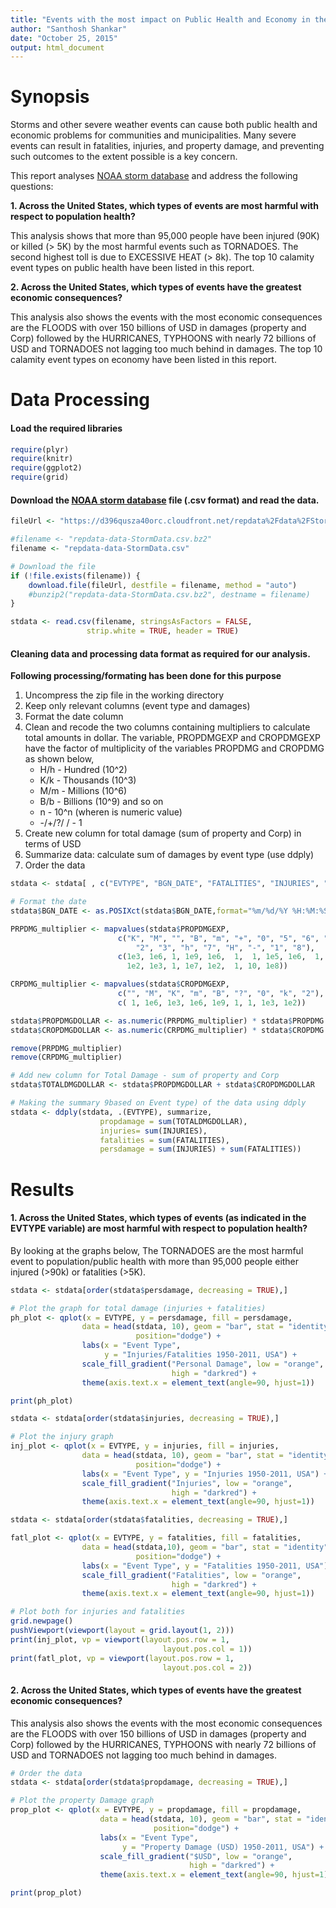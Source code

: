 ```yaml
---
title: "Events with the most impact on Public Health and Economy in the USA 1950 - 2011 (Based on data from NOAA)"
author: "Santhosh Shankar"
date: "October 25, 2015"
output: html_document
---
```


# Synopsis
Storms and other severe weather events can cause both public health and economic problems for communities and municipalities. Many severe events can result in fatalities, injuries, and property damage, and preventing such outcomes to the extent possible is a key concern.

This report analyses [NOAA storm database][1] and address the following questions:

**1. Across the United States, which types of events are most harmful with respect to population health?**

This analysis shows that more than 95,000 people have been injured (90K) or killed (> 5K) by the most harmful events such as TORNADOES. The second highest toll is due to EXCESSIVE HEAT (> 8k). The top 10 calamity event types on public health have been listed in this report.

**2. Across the United States, which types of events have the greatest economic consequences?**

This analysis also shows the events with the most economic consequences are the FLOODS with over 150 billions of USD in damages (property and Corp) followed by the HURRICANES, TYPHOONS with nearly 72 billions of USD and TORNADOES not lagging too much behind in damages. The top 10 calamity event types on economy have been listed in this report.

# Data Processing
#### Load the required libraries

```r
require(plyr)
require(knitr)
require(ggplot2)
require(grid)
```

#### Download the [NOAA storm database][1] file (.csv format) and read the data.
```r
fileUrl <- "https://d396qusza40orc.cloudfront.net/repdata%2Fdata%2FStormData.csv.bz2"

#filename <- "repdata-data-StormData.csv.bz2"
filename <- "repdata-data-StormData.csv"

# Download the file
if (!file.exists(filename)) {    
    download.file(fileUrl, destfile = filename, method = "auto")
    #bunzip2("repdata-data-StormData.csv.bz2", destname = filename)
}

stdata <- read.csv(filename, stringsAsFactors = FALSE,
                 strip.white = TRUE, header = TRUE)
```

#### Cleaning data and processing data format as required for our analysis.
**Following processing/formating has been done for this purpose**

1. Uncompress the zip file in the working directory
2. Keep only relevant columns (event type and damages)
3. Format the date column
4. Clean and recode the two columns containing multipliers to calculate total amounts in dollar. The variable, PROPDMGEXP and CROPDMGEXP have the factor of multiplicity of the variables PROPDMG and CROPDMG as shown below,  
    + H/h - Hundred (10^2)
    + K/k - Thousands (10^3)
    + M/m - Millions (10^6)
    + B/b - Billions (10^9) and so on
    + n - 10^n (wheren is numeric value)
    + -/+/?/ / - 1
6. Create new column for total damage (sum of property and Corp) in terms of USD
5. Summarize data: calculate sum of damages by event type (use ddply)
6. Order the data

```r
stdata <- stdata[ , c("EVTYPE", "BGN_DATE", "FATALITIES", "INJURIES", "PROPDMG", "PROPDMGEXP", "CROPDMG", "CROPDMGEXP")]

# Format the date
stdata$BGN_DATE <- as.POSIXct(stdata$BGN_DATE,format="%m/%d/%Y %H:%M:%S")

PRPDMG_multiplier <- mapvalues(stdata$PROPDMGEXP,
                        c("K", "M", "", "B", "m", "+", "0", "5", "6", "?", "4",
                            "2", "3", "h", "7", "H", "-", "1", "8"), 
                        c(1e3, 1e6, 1, 1e9, 1e6,  1,  1, 1e5, 1e6,  1, 1e4,
                          1e2, 1e3, 1, 1e7, 1e2,  1, 10, 1e8))

CRPDMG_multiplier <- mapvalues(stdata$CROPDMGEXP,
                        c("", "M", "K", "m", "B", "?", "0", "k", "2"),
                        c( 1, 1e6, 1e3, 1e6, 1e9, 1, 1, 1e3, 1e2))

stdata$PROPDMGDOLLAR <- as.numeric(PRPDMG_multiplier) * stdata$PROPDMG
stdata$CROPDMGDOLLAR <- as.numeric(CRPDMG_multiplier) * stdata$CROPDMG 

remove(PRPDMG_multiplier)
remove(CRPDMG_multiplier)

# Add new column for Total Damage - sum of property and Corp
stdata$TOTALDMGDOLLAR <- stdata$PROPDMGDOLLAR + stdata$CROPDMGDOLLAR

# Making the summary 9based on Event type) of the data using ddply
stdata <- ddply(stdata, .(EVTYPE), summarize, 
                    propdamage = sum(TOTALDMGDOLLAR), 
                    injuries= sum(INJURIES), 
                    fatalities = sum(FATALITIES),
                    persdamage = sum(INJURIES) + sum(FATALITIES))

```

# Results
#### 1. Across the United States, which types of events (as indicated in the EVTYPE variable) are most harmful with respect to population health?
By looking at the graphs below, The TORNADOES are the most harmful event to population/public health with more than 95,000 people either injured (>90k) or fatalities (>5K).

```r

stdata <- stdata[order(stdata$persdamage, decreasing = TRUE),]

# Plot the graph for total damage (injuries + fatalities)
ph_plot <- qplot(x = EVTYPE, y = persdamage, fill = persdamage,
                data = head(stdata, 10), geom = "bar", stat = "identity",
                            position="dodge") + 
                labs(x = "Event Type",
                     y = "Injuries/Fatalities 1950-2011, USA") +
                scale_fill_gradient("Personal Damage", low = "orange",
                                    high = "darkred") +
                theme(axis.text.x = element_text(angle=90, hjust=1))

print(ph_plot)

stdata <- stdata[order(stdata$injuries, decreasing = TRUE),]

# Plot the injury graph
inj_plot <- qplot(x = EVTYPE, y = injuries, fill = injuries,
                data = head(stdata, 10), geom = "bar", stat = "identity",
                            position="dodge") +
                labs(x = "Event Type", y = "Injuries 1950-2011, USA") +
                scale_fill_gradient("Injuries", low = "orange", 
                                    high = "darkred") +
                theme(axis.text.x = element_text(angle=90, hjust=1))

stdata <- stdata[order(stdata$fatalities, decreasing = TRUE),]

fatl_plot <- qplot(x = EVTYPE, y = fatalities, fill = fatalities,
                data = head(stdata,10), geom = "bar", stat = "identity",
                            position="dodge") + 
                labs(x = "Event Type", y = "Fatalities 1950-2011, USA") +
                scale_fill_gradient("Fatalities", low = "orange", 
                                    high = "darkred") +
                theme(axis.text.x = element_text(angle=90, hjust=1))

# Plot both for injuries and fatalities
grid.newpage()
pushViewport(viewport(layout = grid.layout(1, 2)))
print(inj_plot, vp = viewport(layout.pos.row = 1,
                                  layout.pos.col = 1))
print(fatl_plot, vp = viewport(layout.pos.row = 1,
                                  layout.pos.col = 2))
```


#### 2. Across the United States, which types of events have the greatest economic consequences?
This analysis also shows the events with the most economic consequences are the FLOODS with over 150 billions of USD in damages (property and Corp) followed by the HURRICANES, TYPHOONS with nearly 72 billions of USD and TORNADOES not lagging too much behind in damages.
```r
# Order the data
stdata <- stdata[order(stdata$propdamage, decreasing = TRUE),]

# Plot the property Damage graph
prop_plot <- qplot(x = EVTYPE, y = propdamage, fill = propdamage,
                    data = head(stdata, 10), geom = "bar", stat = "identity",
                                position="dodge") + 
                    labs(x = "Event Type", 
                         y = "Property Damage (USD) 1950-2011, USA") +
                    scale_fill_gradient("$USD", low = "orange",
                                        high = "darkred") +
                    theme(axis.text.x = element_text(angle=90, hjust=1))

print(prop_plot) 
```


[1]: https://d396qusza40orc.cloudfront.net/repdata%2Fdata%2FStormData.csv.bz2 "NOAA storm database"
